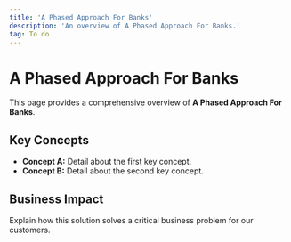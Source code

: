 ```yaml
---
title: 'A Phased Approach For Banks'
description: 'An overview of A Phased Approach For Banks.'
tag: To do
---
```


# A Phased Approach For Banks

This page provides a comprehensive overview of **A Phased Approach For Banks**.

## Key Concepts

* **Concept A:** Detail about the first key concept.
* **Concept B:** Detail about the second key concept.

## Business Impact

Explain how this solution solves a critical business problem for our customers.
